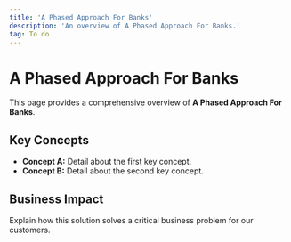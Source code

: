 ```yaml
---
title: 'A Phased Approach For Banks'
description: 'An overview of A Phased Approach For Banks.'
tag: To do
---
```


# A Phased Approach For Banks

This page provides a comprehensive overview of **A Phased Approach For Banks**.

## Key Concepts

* **Concept A:** Detail about the first key concept.
* **Concept B:** Detail about the second key concept.

## Business Impact

Explain how this solution solves a critical business problem for our customers.
